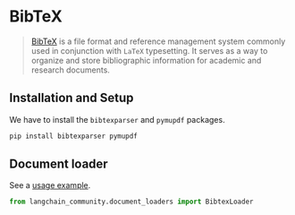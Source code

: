 # BibTeX

>[BibTeX](https://www.ctan.org/pkg/bibtex) is a file format and reference management system commonly used in conjunction with `LaTeX` typesetting. It serves as a way to organize and store bibliographic information for academic and research documents.

## Installation and Setup

We have to install the `bibtexparser` and `pymupdf` packages.

```bash
pip install bibtexparser pymupdf
```


## Document loader

See a [usage example](/oss/integrations/document_loaders/bibtex).

```python
from langchain_community.document_loaders import BibtexLoader
```

